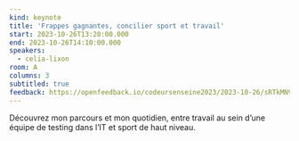 ```yaml
---
kind: keynote
title: 'Frappes gagnantes, concilier sport et travail'
start: 2023-10-26T13:20:00.000
end: 2023-10-26T14:10:00.000
speakers:
  - celia-lixon
room: A
columns: 3
subtitled: true
feedback: https://openfeedback.io/codeursenseine2023/2023-10-26/sRTkMN9x2JBYH23uEpue
---
```


Découvrez mon parcours et mon quotidien, entre travail au sein d’une équipe de testing dans l’IT et sport de haut niveau.
